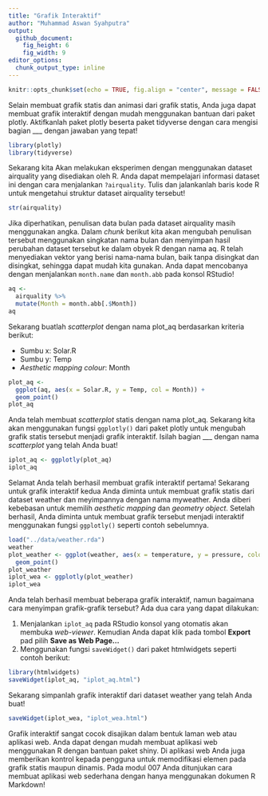```yaml
---
title: "Grafik Interaktif"
author: "Muhammad Aswan Syahputra"
output: 
  github_document:
    fig_height: 6
    fig_width: 9
editor_options: 
  chunk_output_type: inline
---
```


```r
knitr::opts_chunk$set(echo = TRUE, fig.align = "center", message = FALSE, warning = FALSE)
```

Selain membuat grafik statis dan animasi dari grafik statis, Anda juga dapat membuat grafik interaktif dengan mudah menggunakan bantuan dari paket plotly. Aktifkanlah paket plotly beserta paket tidyverse dengan cara mengisi bagian ___ dengan jawaban yang tepat!

```r
library(plotly)
library(tidyverse)
```

Sekarang kita Akan melakukan eksperimen dengan menggunakan dataset airquality yang disediakan oleh R. Anda dapat mempelajari informasi dataset ini dengan cara menjalankan `?airquality`. Tulis dan jalankanlah baris kode R untuk mengetahui struktur dataset airquality tersebut!

```r
str(airquality)
```

Jika diperhatikan, penulisan data bulan pada dataset airquality masih menggunakan angka. Dalam *chunk* berikut kita akan mengubah penulisan tersebut menggunakan singkatan nama bulan dan menyimpan hasil perubahan dataset tersebut ke dalam obyek R dengan nama aq. R telah menyediakan vektor yang berisi nama-nama bulan, baik tanpa disingkat dan disingkat, sehingga dapat mudah kita gunakan. Anda dapat mencobanya dengan menjalankan `month.name` dan `month.abb` pada konsol RStudio!

```r
aq <- 
  airquality %>% 
  mutate(Month = month.abb[.$Month])
aq
```

Sekarang buatlah *scatterplot* dengan nama plot_aq berdasarkan kriteria berikut:

* Sumbu x: Solar.R
* Sumbu y: Temp
* *Aesthetic mapping colour*: Month


```r
plot_aq <- 
  ggplot(aq, aes(x = Solar.R, y = Temp, col = Month)) +
  geom_point()
plot_aq
```

Anda telah membuat *scatterplot* statis dengan nama plot_aq. Sekarang kita akan menggunakan fungsi `ggplotly()` dari paket plotly untuk mengubah grafik statis tersebut menjadi grafik interaktif. Isilah bagian ___ dengan nama *scatterplot* yang telah Anda buat!

```r
iplot_aq <- ggplotly(plot_aq)
iplot_aq
```

Selamat Anda telah berhasil membuat grafik interaktif pertama! Sekarang untuk grafik interaktif kedua Anda diminta untuk membuat grafik statis dari dataset weather dan meyimpannya dengan nama myweather. Anda diberi kebebasan untuk memilih *aesthetic mapping* dan *geometry object*. Setelah berhasil, Anda diminta untuk membuat grafik tersebut menjadi interaktif menggunakan fungsi `ggplotly()` seperti contoh sebelumnya.

```r
load("../data/weather.rda")
weather
plot_weather <- ggplot(weather, aes(x = temperature, y = pressure, colour = location, size = windspeed)) +
  geom_point()
plot_weather
iplot_wea <- ggplotly(plot_weather)
iplot_wea
```

Anda telah berhasil membuat beberapa grafik interaktif, namun bagaimana cara menyimpan grafik-grafik tersebut? Ada dua cara yang dapat dilakukan:

1. Menjalankan `iplot_aq` pada RStudio konsol yang otomatis akan membuka *web-viewer*. Kemudian Anda dapat klik pada tombol **Export** pad pilih **Save as Web Page...**
2. Menggunakan fungsi `saveWidget()` dari paket htmlwidgets seperti contoh berikut:

```r
library(htmlwidgets)
saveWidget(iplot_aq, "iplot_aq.html")
```

Sekarang simpanlah grafik interaktif dari dataset weather yang telah Anda buat!

```r
saveWidget(iplot_wea, "iplot_wea.html")
```

Grafik interaktif sangat cocok disajikan dalam bentuk laman web atau aplikasi web. Anda dapat dengan mudah membuat aplikasi web menggunakan R dengan bantuan paket shiny. Di aplikasi web Anda juga memberikan kontrol kepada pengguna untuk memodifikasi elemen pada grafik statis maupun dinamis. Pada modul 007 Anda ditunjukan cara membuat aplikasi web sederhana dengan hanya menggunakan dokumen R Markdown!
